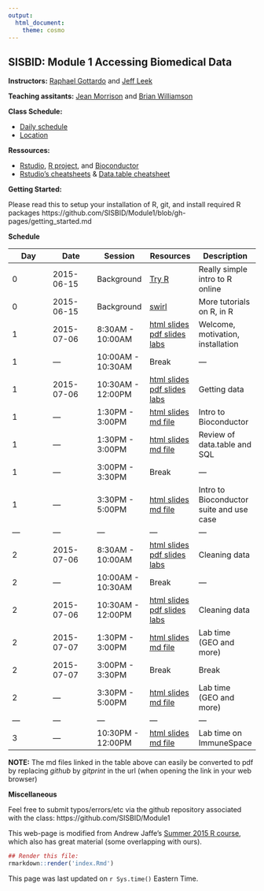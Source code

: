 ```yaml
---
output:
  html_document:
    theme: cosmo
---
```


## SISBID: Module 1 Accessing Biomedical Data

**Instructors:** [Raphael Gottardo](http://www.rglab.org/) and [Jeff Leek](http://www.jtleek.com/)

**Teaching assitants:** [Jean Morrison](http://students.washington.edu/jeanm5/) and [Brian Williamson](http://students.washington.edu/brianw26/)


**Class Schedule:**

* [Daily schedule](http://www.biostat.washington.edu/suminst/sisbid/schedule)
* [Location](http://www.biostat.washington.edu/suminst/sisbid/maps)


**Ressources:**


* [Rstudio](http://www.rstudio.com/), [R project](http://www.r-project.org/), and [Bioconductor](http://bioconductor.org/)
* [Rstudio's cheatsheets](http://www.rstudio.com/resources/cheatsheets/) & [Data.table cheatsheet](https://s3.amazonaws.com/assets.datacamp.com/img/blog/data+table+cheat+sheet.pdf)

**Getting Started:**

Please read this to setup your installation of R, git, and install required R packages
https://github.com/SISBID/Module1/blob/gh-pages/getting_started.md

**Schedule**


| Day  | Date  |  Session | Resources  |  Description |
|---|---|---|---|---|
| 0  | 2015-06-15  | Background  | [Try R](http://tryr.codeschool.com/)  | Really simple intro to R online  |
| 0  | 2015-06-15  | Background | [swirl](http://swirlstats.com/)  | More tutorials on R, in R  |
|1 | 2015-07-06 | 8:30AM - 10:00AM | [html slides](https://slides.com/jeffleek/sisbid-m1-d1) [pdf slides](https://dl.dropbox.com/s/kpf7yidry8ywkbf/sisbid-m1-d1.pdf) [labs](https://github.com/SISBID/Module1/tree/gh-pages/labs) | Welcome, motivation, installation |
|1 | --- | 10:00AM - 10:30AM | Break | --- |
|1 | 2015-07-06 | 10:30AM - 12:00PM | [html slides](https://slides.com/jeffleek/sisbid-m1-d1) [pdf slides](https://dl.dropbox.com/s/kpf7yidry8ywkbf/sisbid-m1-d1.pdf) [labs](https://github.com/SISBID/Module1/tree/gh-pages/labs) | Getting data |
|1 | --- | 1:30PM - 3:00PM | [html slides](lecture_notes/Bioconductor_intro.html) [md file](https://github.com/SISBID/Module1/blob/gh-pages/lecture_notes/Bioconductor_intro.md) | Intro to Bioconductor |
|1 | --- | 1:30PM - 3:00PM | [html slides](lecture_notes/data_manipulation_review.html) [md file](https://github.com/SISBID/Module1/blob/gh-pages/lecture_notes/data_manipulation_review.md) | Review of data.table and SQL |
|1 | --- | 3:00PM - 3:30PM | Break | --- |
|1 | --- | 3:30PM - 5:00PM | [html slides](lecture_notes/Bioconductor_intro.html) [md file](https://github.com/SISBID/Module1/blob/gh-pages/lecture_notes/Bioconductor_intro.md) | Intro to Bioconductor suite and use case |
|---|---|---|---|---|
|2 | 2015-07-06 | 8:30AM - 10:00AM | [html slides](https://slides.com/jeffleek/sisbid-m1-d2) [pdf slides](lecture_notes/sisbid-m1-d2.pdf) [labs](https://github.com/SISBID/Module1/tree/gh-pages/labs) | Cleaning data |
|2 | --- | 10:00AM - 10:30AM | Break | --- |
|2 | 2015-07-06 | 10:30AM - 12:00PM | [html slides](https://slides.com/jeffleek/sisbid-m1-d2) [pdf slides](lecture_notes/sisbid-m1-d2.pdf) [labs](https://github.com/SISBID/Module1/tree/gh-pages/labs) | Cleaning data |
|2 | 2015-07-07 | 1:30PM - 3:00PM | [html slides](lecture_notes/Lab_Searching_GEO.html) [md file](https://github.com/SISBID/Module1/blob/gh-pages/lecture_notes/Lab_Searching_GEO.md) | Lab time (GEO and more) |
|2 | 2015-07-07 | 3:00PM - 3:30PM | Break | Break |
|2 | --- | 3:30PM - 5:00PM | [html slides](lecture_notes/Lab_Searching_GEO.html) [md file](https://github.com/SISBID/Module1/blob/gh-pages/lecture_notes/Lab_Searching_GEO.md) | Lab time (GEO and more) |
|---|---|---|---|---|
|3 | --- | 10:30PM - 12:00PM | [html slides](lecture_notes/ImmuneSpaceR_lab.html) [md file](https://github.com/SISBID/Module1/blob/gh-pages/lecture_notes/ImmuneSpaceR_lab.md) | Lab time on ImmuneSpace |

**NOTE:** The md files linked in the table above can easily be converted to pdf by replacing *github* by *gitprint* in the url (when opening the link in your web browser)

<!-- Add links to the rest of the material as we go



-->

**Miscellaneous**

Feel free to submit typos/errors/etc via the github repository associated with the class: 
https://github.com/SISBID/Module1

This web-page is modified from Andrew Jaffe's [Summer 2015 R course](http://www.aejaffe.com/summerR_2015/), which also has great material (some overlapping with ours).

```r
## Render this file:
rmarkdown::render('index.Rmd')
```

This page was last updated on `r Sys.time()` Eastern Time.
